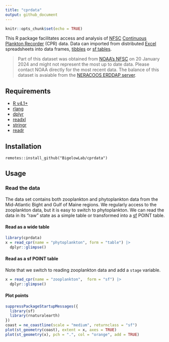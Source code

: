 ```yaml
---
title: "cprdata"
output: github_document
---
```


```r
knitr::opts_chunk$set(echo = TRUE)
```

This R package facilitates access and analysis of [NFSC](https://www.fisheries.noaa.gov/about/northeast-fisheries-science-center) [Continuous Plankton Recorder](https://en.wikipedia.org/wiki/Continuous_Plankton_Recorder) (CPR) data.  Data can imported from distributed [Excel](https://en.wikipedia.org/wiki/Microsoft_Excel) spreadsheets into data frames, [tibbles](https://tibble.tidyverse.org/) or [sf tables](https://r-spatial.github.io/sf/).

>Part of this dataset was obtained from [NOAA's NFSC](https://www.fisheries.noaa.gov/about/northeast-fisheries-science-center) on 20 January 2024 and might not represent the most up to date data. Please contact NOAA directly for the most recent data. The balance of this dataset is avaiable from the [NERACOOS ERDDAP server](https://www.neracoos.org/erddap/index.html).

## Requirements

+ [R v4.1+](https://www.r-project.org/)
+ [rlang](https://CRAN.R-project.org/package=rlang)
+ [dplyr](https://CRAN.R-project.org/package=dplyr)
+ [readxl](https://CRAN.R-project.org/package=readxl)
+ [stringr](https://CRAN.R-project.org/package=stringr)
+ [readr](https://CRAN.R-project.org/package=readr)

## Installation

```
remotes::install_github("BigelowLab/cprdata")
```

## Usage

### Read the data

The data set contains both zooplankton and phytoplankton data from the Mid-Atlantic Bight and Gulf of Maine regions.  We regularly access to the zooplankton data, but it is easy to switch to phytoplankton.  We can read the data in its "raw" state as a simple table or transformed into a [sf](https://r-spatial.github.io/sf/) POINT table.

####  Read as a wide table
```r
library(cprdata)
x = read_cpr(name = "phytoplankton", form = "table") |>
  dplyr::glimpse()
```


#### Read as a sf POINT table

Note that we switch to reading zooplankton data and add a `stage` variable.

```r
x = read_cpr(name = "zooplankton",  form = "sf") |>
  dplyr::glimpse() 
```

#### Plot points

```r
suppressPackageStartupMessages({
  library(sf)
  library(rnaturalearth)
})
coast = ne_coastline(scale = "medium", returnclass = "sf")
plot(st_geometry(coast), extent = x, axes = TRUE)
plot(st_geometry(x), pch = ".", col = "orange", add = TRUE)
```